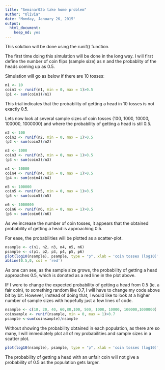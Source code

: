 ```yaml
---
title: "Seminar02b take home problem"
author: "Olivia"
date: "Monday, January 26, 2015"
output:
  html_document:
    keep_md: yes
---
```



This solution will be done using the runif() function. 

The first time doing this simulation will be done in the long way. 
I will first define the number of coin flips (sample size) as n and the probablity of the heads coming up as 0.5. 

Simulation will go as below if there are 10 tosses:
```r
n1 <- 10
coin1 <- runif(n1, min = 0, max = 1)>0.5
(p1 <- sum(coin1)/n1)

```

This trial indicates that the probability of getting a head in 10 tosses is not exactly 0.5. 

Lets now look at several sample sizes of coin tosses (100, 1000, 10000, 100000, 1000000) and where the probability of getting a head is stil 0.5.
```r
n2 <- 100
coin2 <- runif(n2, min = 0, max = 1)>0.5
(p2 <- sum(coin2)/n2)

n3 <- 1000
coin3 <- runif(n3, min = 0, max = 1)>0.5
(p3 <- sum(coin3)/n3)

n4 <- 10000
coin4 <- runif(n4, min = 0, max = 1)>0.5
(p4 <- sum(coin4)/n4)

n5 <- 100000
coin5 <- runif(n5, min = 0, max = 1)>0.5
(p5 <- sum(coin5)/n5)

n6 <- 1000000
coin6 <- runif(n6, min = 0, max = 1)>0.5
(p6 <- sum(coin6)/n6)
```

As we increase the number of coin tosses, it appears that the obtained probability of getting a head is approaching 0.5. 

For ease, the probabilities will be plotted as a scatter-plot. 
```r
nsample <- c(n1, n2, n3, n4, n5, n6)
psample <- c(p1, p2, p3, p4, p5, p6)
plot(log10(nsample), psample, type = "p", xlab = 'coin tosses (log10)', ylab = 'probability of getting a head')
abline(0.5,0, col = 'red')

```

As one can see, as the sample size grows, the probability of getting a head approaches 0.5, which is donoted as a red line in the plot above. 

IF I were to change the expected probability of getting a head from 0.5 (ie. a fair coin), to something random like 0.7, I will have to change my code above bit by bit. However, instead of doing that, I would like to look at a higher number of sample sizes with hopefully just a few lines of code. 


```r
nsample <- c(10, 20, 40, 60,80,100, 500, 1000, 10000, 100000,1000000)
coinsample <- runif(nsample, min = 0, max = 1)>0.7
psample <-sum(coinsample)/nsample
```
Without showing the probability obtained in each population, as there are so many, I will immediately plot all of my probabilities and sample sizes in a scatter plot. 

```r
plot(log10(nsample), psample, type = "p", xlab = 'coin tosses (log10)', ylab = 'probability of getting a head')     
```

The probability of getting a head with an unfair coin will not give a probability of 0.5 as the population gets larger.
